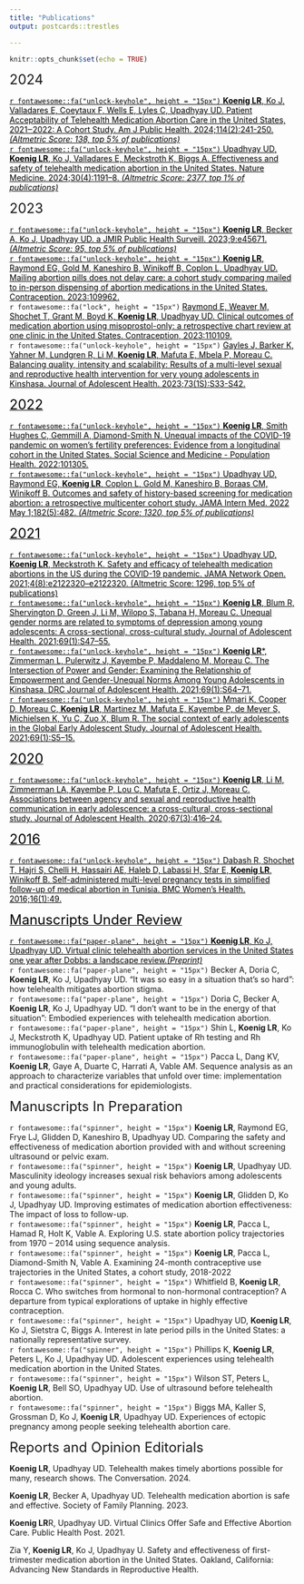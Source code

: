 ```yaml
---
title: "Publications"
output: postcards::trestles

---
```

```r
knitr::opts_chunk$set(echo = TRUE)
```

<font size="+2">2024</font>
<p><a href="https://doi.org/10.2105/AJPH.2023.307437" style="color:black;">`r fontawesome::fa("unlock-keyhole", height = "15px")` **Koenig LR**, Ko J, Valladares E, Coeytaux F, Wells E, Lyles C, Upadhyay UD. Patient Acceptability of Telehealth Medication Abortion Care in the United States, 2021‒2022: A Cohort Study. Am J Public Health. 2024;114(2):241-250. <i>(Altmetric Score: 138, top 5% of publications)<a></i><br>
<a href="https://www.nature.com/articles/s41591-024-02834-w" style="color:black;">`r fontawesome::fa("unlock-keyhole", height = "15px")` Upadhyay UD, **Koenig LR**, Ko J, Valladares E, Meckstroth K, Biggs A. Effectiveness and safety of telehealth medication abortion in the United States. Nature Medicine. 2024;30(4):1191–8. <i>(Altmetric Score: 2377, top 1% of publications)<a></i></p>

<font size="+2">2023</font>
<p><a href="https://publichealth.jmir.org/2023/1/e45671" style="color:black;">`r fontawesome::fa("unlock-keyhole", height = "15px")` **Koenig LR**, Becker A, Ko J, Upadhyay UD. a JMIR Public Health Surveill. 2023;9:e45671. <i>(Altmetric Score: 95, top 5% of publications)<a></i><br>
<a href="https://doi.org/10.1016/j.contraception.2023.109962" style="color:black;">`r fontawesome::fa("unlock-keyhole", height = "15px")` **Koenig LR**, Raymond EG, Gold M, Kaneshiro B, Winikoff B, Coplon L, Upadhyay UD. Mailing abortion pills does not delay care: a cohort study comparing mailed to in-person dispensing of abortion medications in the United States. Contraception. 2023:109962.<a><br>
`r fontawesome::fa("lock", height = "15px")` <a href="https://doi.org/10.1016/j.contraception.2023.110109" style="color:black;">Raymond E, Weaver M, Shochet T, Grant M, Boyd K, **Koenig LR**, Upadhyay UD. Clinical outcomes of medication abortion using misoprostol-only: a retrospective chart review at one clinic in the United States. Contraception, 2023:110109.<a><br>
`r fontawesome::fa("unlock-keyhole", height = "15px")` <a href="https://doi.org/10.1016/j.jadohealth.2023.02.001" style="color:black;"> Gayles J, Barker K, Yahner M, Lundgren R, Li M, **Koenig LR**, Mafuta E, Mbela P, Moreau C. Balancing quality, intensity and scalability: Results of a multi-level sexual and reproductive health intervention for very young adolescents in Kinshasa. Journal of Adolescent Health. 2023;73(1S):S33-S42.</p>

<font size="+2">2022</font>
<p>`r fontawesome::fa("unlock-keyhole", height = "15px")` <a href="https://doi.org/10.1016/j.ssmph.2022.101305" style="color:black;"> **Koenig LR**, Smith Hughes C, Gemmill A, Diamond-Smith N. Unequal impacts of the COVID-19 pandemic on women’s fertility preferences: Evidence from a longitudinal cohort in the United States. Social Science and Medicine - Population Health. 2022:101305.<br>
`r fontawesome::fa("unlock-keyhole", height = "15px")` <a href="https://doi.org/10.1001/jamainternmed.2022.0217" style="color:black;"> Upadhyay UD, Raymond EG, **Koenig LR**, Coplon L, Gold M, Kaneshiro B, Boraas CM, Winikoff B. Outcomes and safety of history-based screening for medication abortion: a retrospective multicenter cohort study. JAMA Intern Med. 2022 May 1;182(5):482. <i>(Altmetric Score: 1320, top 5% of publications)</i></p>

<font size="+2">2021</font>	
<p>`r fontawesome::fa("unlock-keyhole", height = "15px")` <a href="https://doi.org/10.1001/jamanetworkopen.2021.22320" style="color:black;"> Upadhyay UD, **Koenig LR**, Meckstroth K. Safety and efficacy of telehealth medication abortions in the US during the COVID-19 pandemic. JAMA Network Open. 2021;4(8):e2122320–e2122320. (Altmetric Score: 1296, top 5% of publications)<br>
`r fontawesome::fa("unlock-keyhole", height = "15px")` <a href="https://doi.org/10.1016/j.jadohealth.2021.01.023" style="color:black;">**Koenig LR**, Blum R, Shervington D, Green J, Li M, Wilopo S, Tabana H, Moreau C. Unequal gender norms are related to symptoms of depression among young adolescents: A cross-sectional, cross-cultural study. Journal of Adolescent Health. 2021;69(1):S47–55.<br>
`r fontawesome::fa("unlock-keyhole", height = "15px")` <a href="https://doi.org/10.1016/j.jadohealth.2021.03.031" style="color:black;"> **Koenig LR***, Zimmerman L, Pulerwitz J, Kayembe P, Maddaleno M, Moreau C. The Intersection of Power and Gender: Examining the Relationship of Empowerment and Gender-Unequal Norms Among Young Adolescents in Kinshasa, DRC Journal of Adolescent Health. 2021;69(1):S64–71.<br>
`r fontawesome::fa("unlock-keyhole", height = "15px")` <a href="https://doi.org/10.1016/j.jadohealth.2021.01.024" style="color:black;"> Mmari K, Cooper D, Moreau C, **Koenig LR**, Martinez M, Mafuta E, Kayembe P, de Meyer S, Michielsen K, Yu C, Zuo X, Blum R. The social context of early adolescents in the Global Early Adolescent Study. Journal of Adolescent Health. 2021;69(1):S5–15.</p>

<font size="+2">2020</font>	
<p>`r fontawesome::fa("unlock-keyhole", height = "15px")` <a href="https://doi.org/10.1016/j.jadohealth.2020.02.026" style="color:black;"> **Koenig LR**, Li M, Zimmerman LA, Kayembe P, Lou C, Mafuta E, Ortiz J, Moreau C. Associations between agency and sexual and reproductive health communication in early adolescence: a cross-cultural, cross-sectional study. Journal of Adolescent Health. 2020;67(3):416–24.</p>

<font size="+2">2016</font>	
<p>`r fontawesome::fa("unlock-keyhole", height = "15px")` <a href="https://doi.org/10.1186/s12905-016-0327-1" style="color:black;"> Dabash R, Shochet T, Hajri S, Chelli H, Hassairi AE, Haleb D, Labassi H, Sfar E, **Koenig LR**, Winikoff B. Self-administered multi-level pregnancy tests in simplified follow-up of medical abortion in Tunisia. BMC Women’s Health. 2016;16(1):49.</p>

<font size="+2">Manuscripts Under Review</font>	
<p>`r fontawesome::fa("paper-plane", height = "15px")` <a href="http://preprints.jmir.org/preprint/50749" style="color:black;">**Koenig LR**, Ko J, Upadhyay UD. Virtual clinic telehealth abortion services in the United States one year after Dobbs: a landscape review.<i>(Preprint)</i></a><br>
`r fontawesome::fa("paper-plane", height = "15px")` Becker A, Doria C, **Koenig LR**, Ko J, Upadhyay UD. “It was so easy in a situation that’s so hard”: how telehealth mitigates abortion stigma.<br> 
`r fontawesome::fa("paper-plane", height = "15px")` Doria C, Becker A, **Koenig LR**, Ko J, Upadhyay UD. “I don't want to be in the energy of that situation”: Embodied experiences with telehealth medication abortion.<br> 
`r fontawesome::fa("paper-plane", height = "15px")` Shin L, **Koenig LR**, Ko J, Meckstroth K, Upadhyay UD. Patient uptake of Rh testing and Rh immunoglobulin with telehealth medication abortion.<br>
`r fontawesome::fa("paper-plane", height = "15px")` Pacca L, Dang KV, **Koenig LR**, Gaye A, Duarte C, Harrati A, Vable AM. Sequence analysis as an approach to characterize variables that unfold over time: implementation and practical considerations for epidemiologists.</p>

<font size="+2">Manuscripts In Preparation </font>	
<p>`r fontawesome::fa("spinner", height = "15px")` **Koenig LR**, Raymond EG, Frye LJ, Glidden D, Kaneshiro B, Upadhyay UD. Comparing the safety and effectiveness of medication abortion provided with and without screening ultrasound or pelvic exam. <br>
`r fontawesome::fa("spinner", height = "15px")` **Koenig LR**, Upadhyay UD. Masculinity ideology increases sexual risk behaviors among adolescents and young adults. <br>
`r fontawesome::fa("spinner", height = "15px")` **Koenig LR**, Glidden D, Ko J, Upadhyay UD. Improving estimates of medication abortion effectiveness: The impact of loss to follow-up.<br>
`r fontawesome::fa("spinner", height = "15px")` **Koenig LR**, Pacca L, Hamad R, Holt K, Vable A. Exploring U.S. state abortion policy trajectories from 1970 – 2014 using sequence analysis.<br>
`r fontawesome::fa("spinner", height = "15px")` **Koenig LR**, Pacca L, Diamond-Smith N, Vable A. Examining 24-month contraceptive use trajectories in the United States, a cohort study, 2018-2022<br>
`r fontawesome::fa("spinner", height = "15px")` Whitfield B, **Koenig LR**, Rocca C. Who switches from hormonal to non-hormonal contraception? A departure from typical explorations of uptake in highly effective contraception.<br>
`r fontawesome::fa("spinner", height = "15px")` Upadhyay UD, **Koenig LR**, Ko J, Sietstra C, Biggs A. Interest in late period pills in the United States: a nationally representative survey.<br>
`r fontawesome::fa("spinner", height = "15px")` Phillips K, **Koenig LR**, Peters L, Ko J, Upadhyay UD. Adolescent experiences using telehealth medication abortion in the United States. <br>
`r fontawesome::fa("spinner", height = "15px")` Wilson ST, Peters L, **Koenig LR**, Bell SO, Upadhyay UD. Use of ultrasound before telehealth abortion. <br>
`r fontawesome::fa("spinner", height = "15px")` Biggs MA, Kaller S, Grossman D, Ko J, **Koenig LR**, Upadhyay UD. Experiences of ectopic pregnancy among people seeking telehealth abortion care. </p>

<font size="+2"> Reports and Opinion Editorials </font>	
<p> **Koenig LR**, Upadhyay UD. Telehealth makes timely abortions possible for many, research shows. The Conversation. 2024. <br>
<p> **Koenig LR**, Becker A, Upadhyay UD. Telehealth medication abortion is safe and effective. Society of Family Planning. 2023. <br>
<p> **Koenig LR**R, Upadhyay UD. Virtual Clinics Offer Safe and Effective Abortion Care. Public Health Post. 2021. <br>
<p> Zia Y, **Koenig LR**, Ko J, Upadhyay U. Safety and effectiveness of first-trimester medication abortion in the United States. Oakland, California: Advancing New Standards in Reproductive Health. <br></p>
